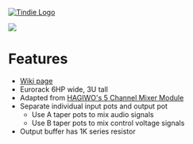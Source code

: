 <a href="https://www.tindie.com/products/28611/"><img src="http://land-boards.com/blwiki/images/5/51/Tindie-mediums.png" alt="Tindie Logo"></img></a> 

<img src="http://land-boards.com/blwiki/images/0/02/ER-MIXER5-01_SET_P1080819-720px.jpg"></img>

= Features =

* [http://land-boards.com/blwiki/index.php?title=ER-MIXER5-01 Wiki page]
* Eurorack 6HP wide, 3U tall
* Adapted from [https://note.com/solder_state/n/nffc1a33053be HAGIWO's 5 Channel Mixer Module]
* Separate individual input pots and output pot
** Use A taper pots to mix audio signals
** Use B taper pots to mix control voltage signals
* Output buffer has 1K series resistor
